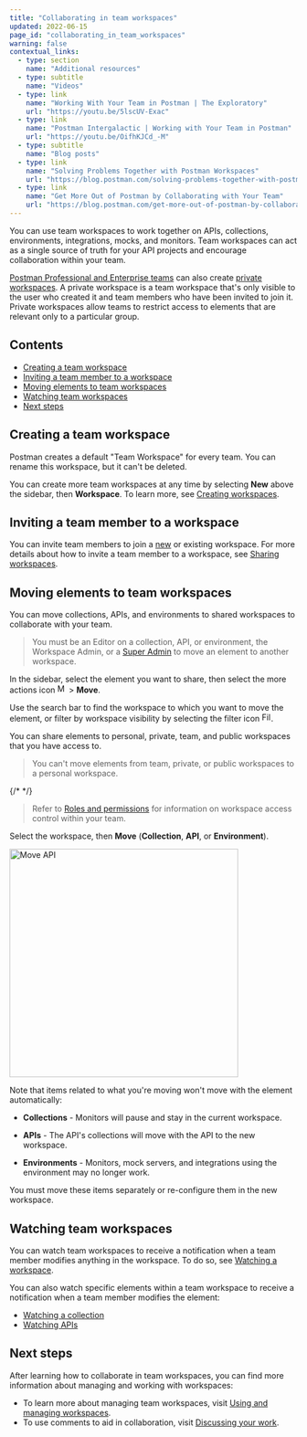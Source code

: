```yaml
---
title: "Collaborating in team workspaces"
updated: 2022-06-15
page_id: "collaborating_in_team_workspaces"
warning: false
contextual_links:
  - type: section
    name: "Additional resources"
  - type: subtitle
    name: "Videos"
  - type: link
    name: "Working With Your Team in Postman | The Exploratory"
    url: "https://youtu.be/5lscUV-Exac"
  - type: link
    name: "Postman Intergalactic | Working with Your Team in Postman"
    url: "https://youtu.be/OifhKJCd_-M"
  - type: subtitle
    name: "Blog posts"
  - type: link
    name: "Solving Problems Together with Postman Workspaces"
    url: "https://blog.postman.com/solving-problems-together-with-postman-workspaces/"
  - type: link
    name: "Get More Out of Postman by Collaborating with Your Team"
    url: "https://blog.postman.com/get-more-out-of-postman-by-collaborating-with-your-team/"
---
```


You can use team workspaces to work together on APIs, collections, environments, integrations, mocks, and monitors. Team workspaces can act as a single source of truth for your API projects and encourage collaboration within your team.

[Postman Professional and Enterprise teams](https://www.postman.com/pricing) can also create [private workspaces](/docs/collaborating-in-postman/using-workspaces/creating-workspaces/). A private workspace is a team workspace that's only visible to the user who created it and team members who have been invited to join it. Private workspaces allow teams to restrict access to elements that are relevant only to a particular group.

## Contents

* [Creating a team workspace](#creating-a-team-workspace)
* [Inviting a team member to a workspace](#inviting-a-team-member-to-a-workspace)
* [Moving elements to team workspaces](#moving-elements-to-team-workspaces)
* [Watching team workspaces](#watching-team-workspaces)
* [Next steps](#next-steps)

## Creating a team workspace

Postman creates a default "Team Workspace" for every team. You can rename this workspace, but it can't be deleted.

You can create more team workspaces at any time by selecting **New** above the sidebar, then **Workspace**. To learn more, see [Creating workspaces](/docs/collaborating-in-postman/using-workspaces/creating-workspaces/).

## Inviting a team member to a workspace

You can invite team members to join a [new](/docs/collaborating-in-postman/using-workspaces/creating-workspaces/) or existing workspace. For more details about how to invite a team member to a workspace, see [Sharing workspaces](/docs/collaborating-in-postman/using-workspaces/managing-workspaces/#sharing-workspaces).

## Moving elements to team workspaces

You can move collections, APIs, and environments to shared workspaces to collaborate with your team.

> You must be an Editor on a collection, API, or environment, the Workspace Admin, or a [Super Admin](/docs/collaborating-in-postman/roles-and-permissions/#team-roles) to move an element to another workspace.

In the sidebar, select the element you want to share, then select the more actions icon <img alt="More actions icon" src="https://assets.postman.com/postman-docs/icon-more-actions-v9.jpg#icon" width="16px"/> > **Move**.

Use the search bar to find the workspace to which you want to move the element, or filter by workspace visibility by selecting the filter icon <img alt="Filter icon" src="https://assets.postman.com/postman-docs/icon-filter.jpg#icon" width="16px"/>.

You can share elements to personal, private, team, and public workspaces that you have access to.

> You can't move elements from team, private, or public workspaces to a personal workspace.

{/* <!-- --> */}

> Refer to [Roles and permissions](/docs/collaborating-in-postman/roles-and-permissions/) for information on workspace access control within your team.

Select the workspace, then **Move** (**Collection**, **API**, or **Environment**).

<img alt="Move API" src="https://assets.postman.com/postman-docs/move-api-v9.1.jpg" width="400px"/>

Note that items related to what you're moving won't move with the element automatically:

* **Collections** - Monitors will pause and stay in the current workspace.

* **APIs** - The API's collections will move with the API to the new workspace.

* **Environments** - Monitors, mock servers, and integrations using the environment may no longer work.

You must move these items separately or re-configure them in the new workspace.

## Watching team workspaces

You can watch team workspaces to receive a notification when a team member modifies anything in the workspace. To do so, see [Watching a workspace](/docs/collaborating-in-postman/using-workspaces/managing-workspaces/#watching-a-workspace).

You can also watch specific elements within a team workspace to receive a notification when a team member modifies the element:

* [Watching a collection](/docs/sending-requests/intro-to-collections/#watching-a-collection)
* [Watching APIs](/docs/designing-and-developing-your-api/managing-apis/#watching-apis)

## Next steps

After learning how to collaborate in team workspaces, you can find more information about managing and working with workspaces:

* To learn more about managing team workspaces, visit [Using and managing workspaces](/docs/collaborating-in-postman/using-workspaces/managing-workspaces/).
* To use comments to aid in collaboration, visit [Discussing your work](/docs/collaborating-in-postman/working-with-your-team/discussing-your-work/).
